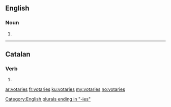 {{also|votaríes}}
==English==

===Noun===
{{head|en|noun plural form}}

# {{plural of|votary|lang=en}}

[[Category:English plurals ending in "-ies"]]

----

==Catalan==

===Verb===
{{head|ca|verb form}}

# {{ca-verb form of|p=2|n=sg|m=cond|votar}}

[[ar:votaries]]
[[fr:votaries]]
[[ku:votaries]]
[[my:votaries]]
[[no:votaries]]